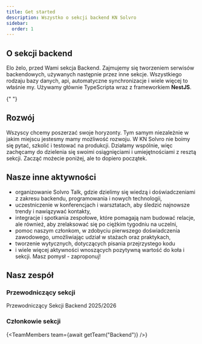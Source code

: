 ```yaml
---
title: Get started
description: Wszystko o sekcji backend KN Solvro
sidebar:
  order: 1
---
```




## O sekcji backend

Elo żelo, przed Wami sekcja Backend. Zajmujemy się tworzeniem serwisów backendowych, używanych następnie przez inne sekcje. Wszystkiego rodzaju bazy danych, api, automatyczne synchronizacje i wiele więcej to właśnie my. Używamy głównie TypeScripta wraz z frameworkiem **NestJS**.

{" "}

<LinkCard
  title="Co już zrobiliśmy 🧐"
  description="Stoimy na ramionach poprzednich pokoleń, a lepiej uczyć się na błędach innych niż swoich. Tu znajdziesz nasze projekty, osiągnięcia oraz istotne zmiany w sekcji backend na przestrzeni lat"
  href="/sections/backend/history"
/>

## Rozwój

Wszyscy chcemy poszerzać swoje horyzonty. Tym samym niezależnie w jakim miejscu jestesmy mamy możliwość rozwoju. W KN Solvro nie boimy się pytać, szkolić i testować na produkcji. Działamy wspólnie, więc zachęcamy do dzielenia się swoimi osiągnięciami i umiejętnościami z resztą sekcji. Zacząć możecie poniżej, ale to dopiero początek.

<LinkCard title="Onboarding 👶" href="https://docs.nestjs.com/first-steps" />
<LinkCard title="Roadmap 🛣️" href="https://roadmap.sh/backend" />
<LinkCard
  title="Zadania operacyjne sekcji Backend 👨‍💻"
  href="https://github.com/orgs/Solvro/projects/3/views/7?sliceBy%5Bvalue%5D=Backend"
/>

## Nasze inne aktywności

- organizowanie Solvro Talk, gdzie dzielimy się wiedzą i doświadczeniami z zakresu backendu, programowania i nowych technologii,
- uczestniczenie w konferencjach i warsztatach, aby śledzić najnowsze trendy i nawiązywać kontakty,
- integracje i spotkania zespołowe, które pomagają nam budować relacje, ale również, aby zrelaksować się po ciężkim tygodniu na uczelni,
- pomoc naszym członkom, w zdobyciu pierwszego doświadczenia zawodowego, umożliwiając udział w stażach oraz praktykach,
- tworzenie wytycznych, dotyczących pisania przejrzystego kodu
- i wiele więcej aktywności wnoszących pozytywną wartość do koła i sekcji. Masz pomysł - zaproponuj!

## Nasz zespół

### Przewodniczący sekcji

<CardGrid>
  <Card title="Szymon Stępień">Przewodniczący Sekcji Backend 2025/2026</Card>
</CardGrid>

### Członkowie sekcji

{<TeamMembers team={await getTeam("Backend")} />}
